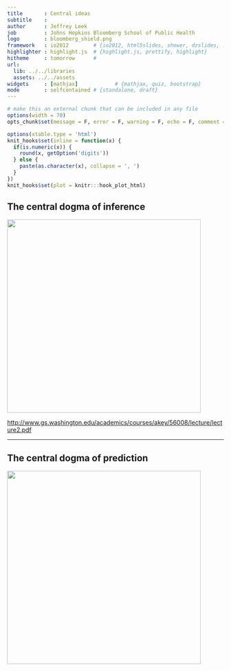 ```yaml
---
title       : Central ideas
subtitle    : 
author      : Jeffrey Leek
job         : Johns Hopkins Bloomberg School of Public Health
logo        : bloomberg_shield.png
framework   : io2012        # {io2012, html5slides, shower, dzslides, ...}
highlighter : highlight.js  # {highlight.js, prettify, highlight}
hitheme     : tomorrow      # 
url:
  lib: ../../libraries
  assets: ../../assets
widgets     : [mathjax]            # {mathjax, quiz, bootstrap}
mode        : selfcontained # {standalone, draft}
---
```


```r
# make this an external chunk that can be included in any file
options(width = 70)
opts_chunk$set(message = F, error = F, warning = F, echo = F, comment = NA, fig.align = 'center', dpi = 100, tidy = F, cache = T, cache.path = '.cache/', fig.path = 'fig/')

options(xtable.type = 'html')
knit_hooks$set(inline = function(x) {
  if(is.numeric(x)) {
    round(x, getOption('digits'))
  } else {
    paste(as.character(x), collapse = ', ')
  }
})
knit_hooks$set(plot = knitr:::hook_plot_html)
```

## The central dogma of inference

<img class=center src=../../assets/img/01_DataScientistToolbox/infcentraldogma.png height=450>

[http://www.gs.washington.edu/academics/courses/akey/56008/lecture/lecture2.pdf](http://www.gs.washington.edu/academics/courses/akey/56008/lecture/lecture2.pdf)

---

## The central dogma of prediction

<img class=center src=../../assets/img/08_PredictionAndMachineLearning/centraldogma.png height=450>


